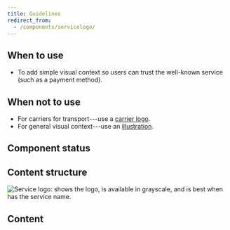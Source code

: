 ```yaml
---
title: Guidelines
redirect_from:
  - /components/servicelogo/
---
```



<ReactExample exampleId="ServiceLogo-default" />

## When to use

- To add simple visual context so users can trust the well-known service (such as a payment method).

## When not to use

- For carriers for transport---use a [carrier logo](/components/visuals/carrierlogo/).
- For general visual context---use an [illustration](/components/visuals/illustration/).

## Component status

<ComponentStatus component="ServiceLogo" />

## Content structure

![Service logo: shows the logo, is available in grayscale, and is best when has the service name.](fileId:4QJZqvBvRrLu6t9mwObCkA;nodeId:175%3A0)

## Content

<ShortNonvisualSnippet version={2} visual="logo" associated="service" />
